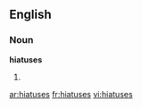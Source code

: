 ==English==

===Noun===
'''hiatuses'''

# {{plural of|hiatus}}

[[ar:hiatuses]]
[[fr:hiatuses]]
[[vi:hiatuses]]